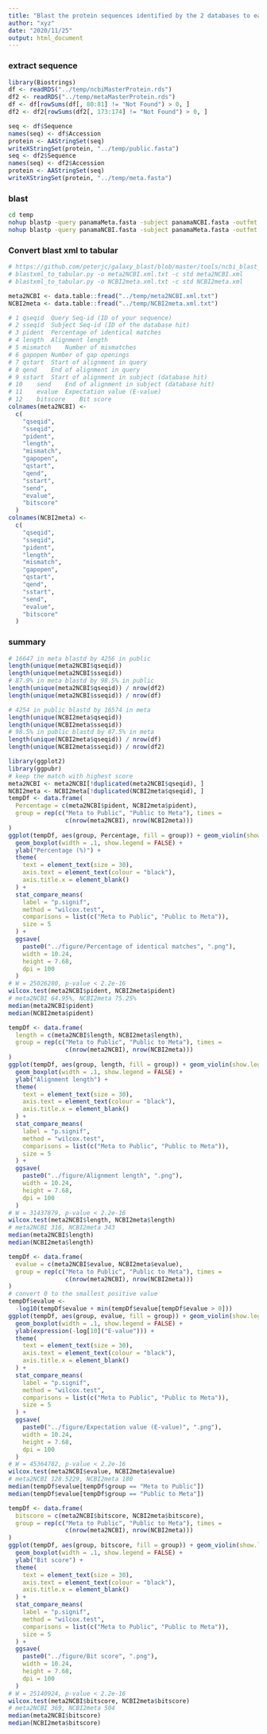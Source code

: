 ```yaml
---
title: "Blast the protein sequences identified by the 2 databases to each other For Fig. S5"
author: "xyz"
date: "2020/11/25"
output: html_document
---
```


### extract sequence

```r
library(Biostrings)
df <- readRDS("../temp/ncbiMasterProtein.rds")
df2 <- readRDS("../temp/metaMasterProtein.rds")
df <- df[rowSums(df[, 80:81] != "Not Found") > 0, ]
df2 <- df2[rowSums(df2[, 173:174] != "Not Found") > 0, ]

seq <- df$Sequence
names(seq) <- df$Accession
protein <- AAStringSet(seq)
writeXStringSet(protein, "../temp/public.fasta")
seq <- df2$Sequence
names(seq) <- df2$Accession
protein <- AAStringSet(seq)
writeXStringSet(protein, "../temp/meta.fasta")
```

### blast

```bash
cd temp
nohup blastp -query panamaMeta.fasta -subject panamaNCBI.fasta -outfmt 5 -evalue 1e-6 -out "meta2NCBI.xml" &>meta2NCBI.log &
nohup blastp -query panamaNCBI.fasta -subject panamaMeta.fasta -outfmt 5 -evalue 1e-6 -out "NCBI2meta.xml" &>NCBI2meta.log &
```

### Convert blast xml to tabular

```r
# https://github.com/peterjc/galaxy_blast/blob/master/tools/ncbi_blast_plus/blastxml_to_tabular.py
# blastxml_to_tabular.py -o meta2NCBI.xml.txt -c std meta2NCBI.xml
# blastxml_to_tabular.py -o NCBI2meta.xml.txt -c std NCBI2meta.xml

meta2NCBI <- data.table::fread("../temp/meta2NCBI.xml.txt")
NCBI2meta <- data.table::fread("../temp/NCBI2meta.xml.txt")

# 1	qseqid	Query Seq-id (ID of your sequence)
# 2	sseqid	Subject Seq-id (ID of the database hit)
# 3	pident	Percentage of identical matches
# 4	length	Alignment length
# 5	mismatch	Number of mismatches
# 6	gapopen	Number of gap openings
# 7	qstart	Start of alignment in query
# 8	qend	End of alignment in query
# 9	sstart	Start of alignment in subject (database hit)
# 10	send	End of alignment in subject (database hit)
# 11	evalue	Expectation value (E-value)
# 12	bitscore	Bit score
colnames(meta2NCBI) <-
  c(
    "qseqid",
    "sseqid",
    "pident",
    "length",
    "mismatch",
    "gapopen",
    "qstart",
    "qend",
    "sstart",
    "send",
    "evalue",
    "bitscore"
  )
colnames(NCBI2meta) <-
  c(
    "qseqid",
    "sseqid",
    "pident",
    "length",
    "mismatch",
    "gapopen",
    "qstart",
    "qend",
    "sstart",
    "send",
    "evalue",
    "bitscore"
  )
```

### summary 

```r
# 16647 in meta blastd by 4256 in public
length(unique(meta2NCBI$qseqid))
length(unique(meta2NCBI$sseqid))
# 87.9% in meta blastd by 98.5% in public
length(unique(meta2NCBI$qseqid)) / nrow(df2)
length(unique(meta2NCBI$sseqid)) / nrow(df)

# 4254 in public blastd by 16574 in meta
length(unique(NCBI2meta$qseqid))
length(unique(NCBI2meta$sseqid))
# 98.5% in public blastd by 87.5% in meta
length(unique(NCBI2meta$qseqid)) / nrow(df)
length(unique(NCBI2meta$sseqid)) / nrow(df2)

```

```r
library(ggplot2)
library(ggpubr)
# keep the match with highest score
meta2NCBI <- meta2NCBI[!duplicated(meta2NCBI$qseqid), ]
NCBI2meta <- NCBI2meta[!duplicated(NCBI2meta$qseqid), ]
tempDf <- data.frame(
  Percentage = c(meta2NCBI$pident, NCBI2meta$pident),
  group = rep(c("Meta to Public", "Public to Meta"), times =
                c(nrow(meta2NCBI), nrow(NCBI2meta)))
)
ggplot(tempDf, aes(group, Percentage, fill = group)) + geom_violin(show.legend = FALSE) +
  geom_boxplot(width = .1, show.legend = FALSE) +
  ylab("Percentage (%)") +
  theme(
    text = element_text(size = 30),
    axis.text = element_text(colour = "black"),
    axis.title.x = element_blank()
  ) +
  stat_compare_means(
    label = "p.signif",
    method = "wilcox.test",
    comparisons = list(c("Meta to Public", "Public to Meta")),
    size = 5
  ) +
  ggsave(
    paste0("../figure/Percentage of identical matches", ".png"),
    width = 10.24,
    height = 7.68,
    dpi = 100
  )
# W = 25026280, p-value < 2.2e-16
wilcox.test(meta2NCBI$pident, NCBI2meta$pident)
# meta2NCBI 64.95%, NCBI2meta 75.25%
median(meta2NCBI$pident)
median(NCBI2meta$pident)
```

```r
tempDf <- data.frame(
  length = c(meta2NCBI$length, NCBI2meta$length),
  group = rep(c("Meta to Public", "Public to Meta"), times =
                c(nrow(meta2NCBI), nrow(NCBI2meta)))
)
ggplot(tempDf, aes(group, length, fill = group)) + geom_violin(show.legend = FALSE) +
  geom_boxplot(width = .1, show.legend = FALSE) +
  ylab("Alignment length") +
  theme(
    text = element_text(size = 30),
    axis.text = element_text(colour = "black"),
    axis.title.x = element_blank()
  ) +
  stat_compare_means(
    label = "p.signif",
    method = "wilcox.test",
    comparisons = list(c("Meta to Public", "Public to Meta")),
    size = 5
  ) +
  ggsave(
    paste0("../figure/Alignment length", ".png"),
    width = 10.24,
    height = 7.68,
    dpi = 100
  )
# W = 31437879, p-value < 2.2e-16
wilcox.test(meta2NCBI$length, NCBI2meta$length)
# meta2NCBI 316, NCBI2meta 343
median(meta2NCBI$length)
median(NCBI2meta$length)
```

```r
tempDf <- data.frame(
  evalue = c(meta2NCBI$evalue, NCBI2meta$evalue),
  group = rep(c("Meta to Public", "Public to Meta"), times =
                c(nrow(meta2NCBI), nrow(NCBI2meta)))
)
# convert 0 to the smallest positive value
tempDf$evalue <-
  -log10(tempDf$evalue + min(tempDf$evalue[tempDf$evalue > 0]))
ggplot(tempDf, aes(group, evalue, fill = group)) + geom_violin(show.legend = FALSE) +
  geom_boxplot(width = .1, show.legend = FALSE) +
  ylab(expression(-log[10]("E-value"))) +
  theme(
    text = element_text(size = 30),
    axis.text = element_text(colour = "black"),
    axis.title.x = element_blank()
  ) +
  stat_compare_means(
    label = "p.signif",
    method = "wilcox.test",
    comparisons = list(c("Meta to Public", "Public to Meta")),
    size = 5
  ) +
  ggsave(
    paste0("../figure/Expectation value (E-value)", ".png"),
    width = 10.24,
    height = 7.68,
    dpi = 100
  )
# W = 45364782, p-value < 2.2e-16
wilcox.test(meta2NCBI$evalue, NCBI2meta$evalue)
# meta2NCBI 128.5229, NCBI2meta 180
median(tempDf$evalue[tempDf$group == "Meta to Public"])
median(tempDf$evalue[tempDf$group == "Public to Meta"])
```

```r
tempDf <- data.frame(
  bitscore = c(meta2NCBI$bitscore, NCBI2meta$bitscore),
  group = rep(c("Meta to Public", "Public to Meta"), times =
                c(nrow(meta2NCBI), nrow(NCBI2meta)))
)
ggplot(tempDf, aes(group, bitscore, fill = group)) + geom_violin(show.legend = FALSE) +
  geom_boxplot(width = .1, show.legend = FALSE) +
  ylab("Bit score") +
  theme(
    text = element_text(size = 30),
    axis.text = element_text(colour = "black"),
    axis.title.x = element_blank()
  ) +
  stat_compare_means(
    label = "p.signif",
    method = "wilcox.test",
    comparisons = list(c("Meta to Public", "Public to Meta")),
    size = 5
  ) +
  ggsave(
    paste0("../figure/Bit score", ".png"),
    width = 10.24,
    height = 7.68,
    dpi = 100
  )
# W = 25140924, p-value < 2.2e-16
wilcox.test(meta2NCBI$bitscore, NCBI2meta$bitscore)
# meta2NCBI 369, NCBI2meta 504
median(meta2NCBI$bitscore)
median(NCBI2meta$bitscore)
```
